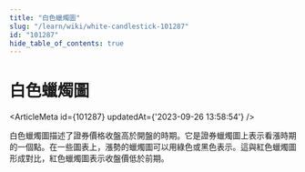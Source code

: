 ```yaml
---
title: "白色蠟燭圖"
slug: "/learn/wiki/white-candlestick-101287"
id: "101287"
hide_table_of_contents: true
---
```



# 白色蠟燭圖

<ArticleMeta id={101287} updatedAt={'2023-09-26 13:58:54'} />
<div className='border-solid border-b border-t-0 my-4 border-[var(--ifm-color-gray-300)]' />

白色蠟燭圖描述了證券價格收盤高於開盤的時期。它是證券蠟燭圖上表示看漲時期的一個點。在一些圖表上，漲勢的蠟燭圖可以用綠色或黑色表示。這與紅色蠟燭圖形成對比，紅色蠟燭圖表示收盤價低於前期。
